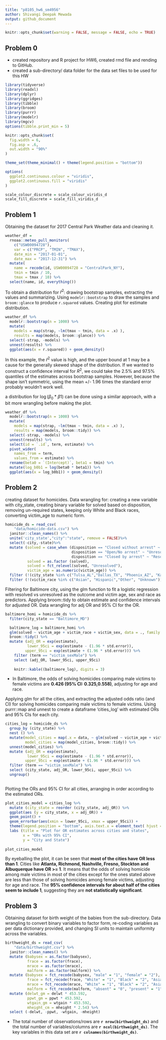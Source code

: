 ```yaml
---
title: "p8105_hw6_sm4956"
author: Shivangi Deepak Mewada
output: github_document
---
```


```r
knitr::opts_chunk$set(warning = FALSE, message = FALSE, echo = TRUE)
```

## Problem 0
* created repository and R project for HW6, created rmd file and rending to GitHub. 
* created a sub-directory/ data folder for the data set files to be used for this HW

```r
library(tidyverse)
library(readxl)
library(dplyr)
library(ggridges)
library(tibble)
library(broom)
library(purrr)
library(modelr)
library(mgcv)
options(tibble.print_min = 5)

knitr::opts_chunk$set(
  fig.width = 6,
  fig.asp = .6,
  out.width = "90%"
)

theme_set(theme_minimal() + theme(legend.position = "bottom"))

options(
  ggplot2.continuous.colour = "viridis",
  ggplot2.continuous.fill = "viridis"
)

scale_colour_discrete = scale_colour_viridis_d
scale_fill_discrete = scale_fill_viridis_d
```

## Problem 1

Obtaining the dataset for 2017 Central Park Weather data and cleaning it.
```r
weather_df = 
  rnoaa::meteo_pull_monitors(
    c("USW00094728"),
    var = c("PRCP", "TMIN", "TMAX"), 
    date_min = "2017-01-01",
    date_max = "2017-12-31") %>%
  mutate(
    name = recode(id, USW00094728 = "CentralPark_NY"),
    tmin = tmin / 10,
    tmax = tmax / 10) %>%
  select(name, id, everything())
```

To obtain a distribution for $\hat{r}^2$: drawing bootstrap samples, extracting the values and summarizing. 
Using `modelr::bootstrap` to draw the samples and `broom::glance` to produce `r.squared` values. Creating plot for estimate distribution. 
```r
weather_df %>% 
  modelr::bootstrap(n = 1000) %>% 
  mutate(
    models = map(strap, ~lm(tmax ~ tmin, data = .x) ),
    results = map(models, broom::glance)) %>% 
  select(-strap, -models) %>% 
  unnest(results) %>% 
  ggplot(aes(x = r.squared)) + geom_density()
```

In this example, the $\hat{r}^2$ value is high, and the upper bound at 1 may be a cause for the generally skewed shape of the distribution. If we wanted to construct a confidence interval for $R^2$, we could take the 2.5% and 97.5% quantiles of the estimates across bootstrap samples. However, because the shape isn't symmetric, using the mean +/- 1.96 times the standard error probably wouldn't work well.

a distribution for $\log(\beta_0 * \beta1)$ can be done using a similar approach, with a bit more wrangling before making the plot.

```r
weather_df %>% 
  modelr::bootstrap(n = 1000) %>% 
  mutate(
    models = map(strap, ~lm(tmax ~ tmin, data = .x) ),
    results = map(models, broom::tidy)) %>% 
  select(-strap, -models) %>% 
  unnest(results) %>% 
  select(id = `.id`, term, estimate) %>% 
  pivot_wider(
    names_from = term, 
    values_from = estimate) %>% 
  rename(beta0 = `(Intercept)`, beta1 = tmin) %>% 
  mutate(log_b0b1 = log(beta0 * beta1)) %>% 
  ggplot(aes(x = log_b0b1)) + geom_density()
```

## Problem 2

creating dataset for homicides. Data wrangling for: creating a new variable with city_state, creating binary variable for solved based on disposition, removing un-required states, keeping only White and Black races, converting victim_age to numeric form. 
```r
homicide_ds = read_csv(
    "data/homicide-data.csv") %>%
  janitor::clean_names() %>%
  unite('city_state',"city":"state", remove = FALSE)%>%
  select(-city,-state)%>%
  mutate (solved = case_when (disposition == "Closed without arrest" ~ "Unresolved", 
                              disposition == "Open/No arrest" ~ "Unresolved", 
                              disposition == "Closed by arrest" ~ "Resolved" ),
          solved = as.factor (solved),
          solved = fct_relevel(solved, "Unresolved"),
          victim_age = as.numeric(victim_age)) %>%
  filter (!(city_state %in% c("Tulsa_AL","Dallas_TX", "Phoenix_AZ", "Kansas City_MO"))) %>%
  filter (!(victim_race %in% c("Asian", "Hispanic","Other", "Unknown"))) 
```

Filtering for Baltimore city, using the glm function to fit a logistic regression with resolved vs unresolved as the outcome and victim age, sex and race as predictors. Applying broom::tidy to obtain estimate and confidence intervals for adjusted OR. Data wrangling for adj OR and 95% CI for the OR. 
```r
baltimore_homi = homicide_ds %>%
  filter(city_state == "Baltimore_MD")

  baltimore_log = baltimore_homi %>%
  glm(solved ~ victim_age + victim_race + victim_sex, data = ., family = binomial()) %>%
  broom::tidy() %>%
  mutate (adj_OR = exp(estimate),
          lower_95ci = exp(estimate - (1.96 * std.error)),
         upper_95ci = exp(estimate + (1.96 * std.error))) %>%
    filter (term == "victim_sexMale") %>%
    select (adj_OR, lower_95ci, upper_95ci)
  
    knitr::kable((baltimore_log), digits = 3)
```

* In Baltimore, the odds of solving homicides comparing male victims to female victims are **0.426 (95% CI: 0.325,0.558)**, adjusting for age and race.

Applying glm for all the cities, and extracting the adjusted odds ratio (and CI) for solving homicides comparing male victims to female victims. Using purrr::map and unnest to create a dataframe 'cities_log' with estimated ORs and 95% CIs for each city. 
```r
cities_log = homicide_ds %>%
  group_by (city_state) %>%
  nest () %>%
  mutate(model_cities = map(.x = data, ~ glm(solved ~ victim_age + victim_race + victim_sex, data = ., family = binomial())),
         model_cities = map(model_cities, broom::tidy)) %>%
  unnest(model_cities) %>%
  mutate (adj_OR = exp(estimate),
          lower_95ci = exp(estimate - (1.96 * std.error)),
         upper_95ci = exp(estimate + (1.96 * std.error))) %>%
  filter (term == "victim_sexMale") %>%
  select (city_state, adj_OR, lower_95ci, upper_95ci) %>%
  ungroup()
  
```

Plotting the ORs and 95% CI for all cities, arranging in order according to the estimated ORs.
```r
plot_cities_model = cities_log %>%
  mutate (city_state = reorder (city_state, adj_OR)) %>%
  ggplot(aes (y = city_state, x = adj_OR)) + 
  geom_point() + 
  geom_errorbar(aes(xmin = lower_95ci, xmax = upper_95ci)) + 
  theme(legend.position = "bottom", axis.text.x = element_text( hjust = 1)) + 
  labs (title = "Plot for OR estimates across cities and states",
        x = "ORs with 95% CI",
        y = "City and State")
  
plot_cities_model
```

By eyeballing the plot, it can be seen that **most of the cities have OR less than 1**. Cities like **Atlanta, Richmond, Nashville, Fresno, Stockton and Albuquerque have OR >= 1**. It means that the odds of solving homicide among male victims in most of the cities except for the ones stated above are less than those of solving homicides among female victims, adjusting for age and race. 
The **95% confidence intervals for about half of the cities seem to include 1**, suggesting they are **not statistically significant**.

## Problem 3

Obtaining dataset for birth weight of the babies from the sub-directory. Data wrangling to convert binary variables to factor form, re-coding variables as per data dictionary provided, and changing SI units to maintain uniformity across the variables. 
```r
birthweight_ds = read_csv(
    "data/birthweight.csv") %>%
  janitor::clean_names() %>%
  mutate (babysex = as.factor(babysex),
          frace = as.factor(frace),
          mrace = as.factor(mrace),
          malform = as.factor(malform)) %>%
  mutate (babysex = fct_recode(babysex, "male" = "1", "female" = "2"),
          frace = fct_recode(frace, "White" = "1", "Black" = "2", "Asian" = "3", "Puerto Rican" = "4", "Other" = "8",     "Unknown" = "9"),
          mrace = fct_recode(mrace, "White" = "1", "Black" = "2", "Asian" = "3", "Puerto Rican" = "4", "Other" = "8"),
          malform = fct_recode(malform, "absent" = "0", "present" = "1")) %>%
  mutate (delwt_gm = delwt * 453.592,
          ppwt_gm = ppwt * 453.592,
          wtgain_gm = wtgain * 453.592,
          mheight_cm = mheight * 2.54) %>%
  select (-delwt, -ppwt, -wtgain, -mheight)
```

- The total number of observations/rows are **`r nrow(birthweight_ds)`** and the total number of variables/columns are **`r ncol(birthweight_ds)`**. The key variables in this data set are **`r colnames(birthweight_ds)`**.
